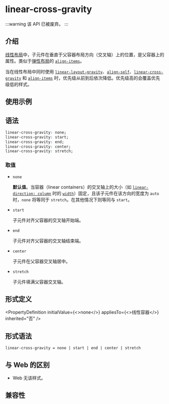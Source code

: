 
# <Deprecated /> linear-cross-gravity

:::warning
该 API 已被废弃。
:::

## 介绍

[线性布局](guide/ui/layout/linear-layout.mdx)中，子元件在垂直于父容器布局方向（交叉轴）上的位置，是父容器上的属性。类似于[弹性布局](guide/ui/layout/flexible-box-layout.mdx)的 [`align-items`](./align-items.mdx)。

当在线性布局中同时使用 [`linear-layout-gravity`](./linear-layout-gravity.mdx)、[`align-self`](./align-self.mdx)、[`linear-cross-gravity`](./linear-cross-gravity.mdx) 和 [`align-items`](./align-items.mdx) 时，优先级从前到后依次降低。优先级高的会覆盖优先级低的样式。

## 使用示例


<Go
  example="css-api"
  entry="src/linear-cross-gravity"
  defaultFile="src/linear-cross-gravity/App.tsx"
  img="https://lf-lynx.tiktok-cdns.com/obj/lynx-artifacts-oss-sg/lynx-website/assets/doc/css/linear-cross-gravity.png"
  entry="src/linear-cross-gravity"
  defaultEntryFile="dist/linear-cross-gravity.lynx.bundle"
  entry="src/linear-cross-gravity"
/>

## 语法

```css
linear-cross-gravity: none;
linear-cross-gravity: start;
linear-cross-gravity: end;
linear-cross-gravity: center;
linear-cross-gravity: stretch;
```

### 取值

- `none`

  **默认值**。当容器（linear containers）的交叉轴上的大小（如 [`linear-direction: column`](./linear-direction) 时的 [`width`](./width)）固定，且该子元件在该方向的宽度为 `auto` 时，`none` 将等同于 `stretch`。在其他情况下则等同与 `start`。

- `start`

  子元件对齐父容器的交叉轴开始端。

- `end`

  子元件对齐父容器的交叉轴结束端。

- `center`

  子元件在父容器交叉轴居中。

- `stretch`

  子元件填满父容器交叉轴。

## 形式定义


<PropertyDefinition
  initialValue={<>none</>}
  appliesTo={<>线性容器</>}
  inherited="否"
/>

## 形式语法

```
linear-cross-gravity = none | start | end | center | stretch
```

## 与 Web 的区别

- Web 无该样式。

## 兼容性


<LegacyCompatTable metadata="css/properties/linear-cross-gravity" />
